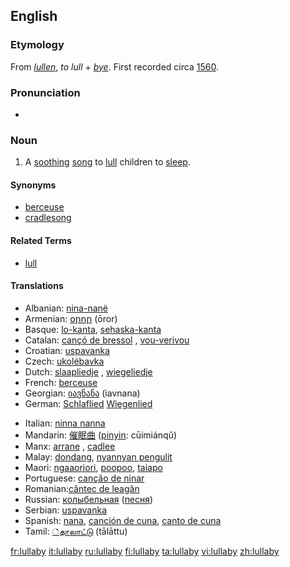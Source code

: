 ==English==

===Etymology===
From {{ME.}} ''[[lullen]]'', ''to lull'' + ''[[bye]]''. First recorded circa [[w:1560|1560]].

===Pronunciation===
*{{audio|en-us-lullabye.ogg|Audio (US)}}

===Noun===
{{en-noun|lullab|ies}}

# A [[soothing]] [[song]] to [[lull]] children to [[sleep]].

====Synonyms====
*[[berceuse]]
*[[cradlesong]]

====Related Terms====
*[[lull]]

====Translations====
{{top}}
*Albanian: [[nina-nanë]]
*Armenian: [[օրոր]] (ōror)
*Basque: [[lo-kanta]], [[sehaska-kanta]]
*Catalan: [[cançó de bressol]] {{f}}, [[vou-verivou]] {{m}}
*Croatian: [[uspavanka]]
*Czech: [[ukolébavka]] {{f}}
*Dutch: [[slaapliedje]] {{n}}, [[wiegeliedje]] {{n}}
*French: [[berceuse]] {{f}}
*Georgian: [[იავნანა]] (iavnana)
*German: [[Schlaflied]] {{n}} [[Wiegenlied]] {{n}}
{{mid}}
*Italian: [[ninna nanna]] {{f}}
*Mandarin: [[催眠曲]] ([[pinyin]]: cūimiánqǔ)
*Manx: [[arrane]] {{m}}, [[cadlee]]
*Malay: [[dondang]], [[nyannyan pengulit]]
*Maori: [[ngaaoriori]], [[poopoo]], [[taiapo]]
*Portuguese: [[canção de ninar]] {{f}}
*Romanian:[[cântec de leagăn]] {{n}}
*Russian: [[колыбельная]] ([[песня]]) {{f}}
*Serbian: [[uspavanka]] {{f}}
*Spanish: [[nana]], [[canción de cuna]], [[canto de cuna]] {{f}}
*Tamil: [[்தாலாட்டு]] (tālāttu)
{{bottom}}

[[fr:lullaby]]
[[it:lullaby]]
[[ru:lullaby]]
[[fi:lullaby]]
[[ta:lullaby]]
[[vi:lullaby]]
[[zh:lullaby]]